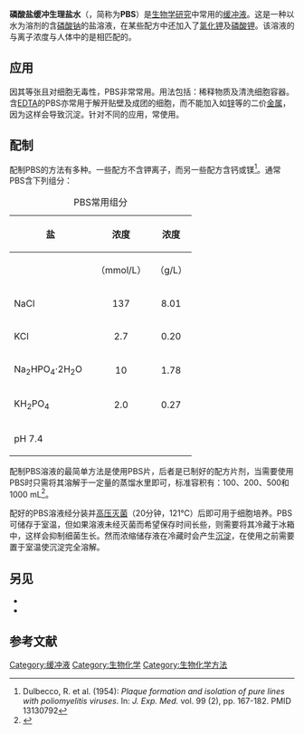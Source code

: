 '''磷酸盐缓冲生理盐水'''（{{lang-en|Phosphate buffered saline}}，简称为'''PBS'''）是[[生物学|生物学研究]]中常用的[[缓冲液|缓冲液]]。这是一种以水为溶剂的含[[磷酸钠|磷酸钠]]的盐溶液，在某些配方中还加入了[[氯化钾|氯化钾]]及[[磷酸钾|磷酸钾]]。该溶液的{{le|渗量|Osmolarity}}与离子浓度与人体中的是相匹配的。

==应用==
因其等张且对细胞无毒性，PBS非常常用。用法包括：稀释物质及清洗细胞容器。含[[EDTA|EDTA]]的PBS亦常用于解开贴壁及成团的细胞，而不能加入如[[锌|锌]]等的二价[[金属|金属]]，因为这样会导致沉淀。针对不同的应用，常使用{{le|古德氏缓冲液|Good's buffers}}。

==配制==
配制PBS的方法有多种。一些配方不含钾离子，而另一些配方含钙或镁<ref>Dulbecco, R. et al. (1954): ''Plaque formation and isolation of pure lines with poliomyelitis viruses''. In: ''J. Exp. Med.'' vol. 99 (2), pp. 167-182. {{DOI|10.1084/jem.99.2.167}} PMID 13130792</ref>。通常PBS含下列组分：
{| class="wikitable" border="1"
|+ PBS常用组分
! 盐 !! 浓度 !! 浓度
|-
! !! （mmol/L） !! （g/L）
|-
| NaCl|| align="center" | 137||  align="center" | 8.01
|-
| KCl|| align="center" | 2.7|| align="center" | 0.20
|-
| Na<sub>2</sub>HPO<sub>4</sub>·2H<sub>2</sub>O  || align="center" | 10|| align="center" | 1.78
|-
| KH<sub>2</sub>PO<sub>4</sub>  || align="center" | 2.0|| align="center" |  0.27
|-
| pH 7.4|| align="center" | || align="center" |  
|}

配制PBS溶液的最简单方法是使用PBS片，后者是已制好的配方片剂，当需要使用PBS时只需将其溶解于一定量的蒸馏水里即可，标准容积有：100、200、500和1000 mL<ref>{{Cite web |url=http://www.medicago.se/sites/default/files/pdf/productsheets/PBS_Buffer_v._01.pdf |title=Medicago AB, (2010) Phosphate buffered saline specification sheet |accessdate=2013-11-03 |archive-date=2013-11-04 |archive-url=https://web.archive.org/web/20131104085843/http://www.medicago.se/sites/default/files/pdf/productsheets/PBS_Buffer_v._01.pdf |dead-url=no }}</ref>。

配好的PBS溶液经分装并[[高压灭菌|高压灭菌]]（20分钟，121℃）后即可用于细胞培养。PBS可储存于室温，但如果溶液未经灭菌而希望保存时间长些，则需要将其冷藏于冰箱中，这样会抑制细菌生长。然而浓缩储存液在冷藏时会产生[[沉淀|沉淀]]，在使用之前需要置于室温使沉淀完全溶解。

==另见==
* {{le|硼酸盐缓冲生理盐水|Borate buffered saline}}
* {{le|Tris缓冲生理盐水|Tris-buffered saline}}

==参考文献==
{{reflist}}

[[Category:缓冲液|Category:缓冲液]]
[[Category:生物化学|Category:生物化学]]
[[Category:生物化学方法|Category:生物化学方法]]
